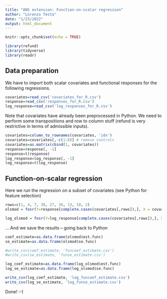 ```yaml
---
title: "ANS extension: Function-on-scalar regression"
author: "Lorenzo Testa"
date: "1/23/2022"
output: html_document
---
```


```r
knitr::opts_chunk$set(echo = TRUE)
```

```r
library(refund)
library(tidyverse)
library(readr)
```

## Data preparation

We have to import both scalar covariates and functional responses for the following regressions.

```r
covariates=read_csv('covariates_for_R.csv')
response=read_csv('responses_for_R.csv')
log_response=read_csv('log_responses_for_R.csv')
```

Note that covariates have already been preprocessed in Python. We need to perform some transpositions and row to column stuff (refund is very restrictive in terms of admissible inputs).

```r
covariates=column_to_rownames(covariates, 'idx') 
covariates=covariates[,-c(1:8)] # remove controls
covariates=as.matrix(cbind(1, covariates))
response=response[, -1]
response=t(response)
log_response=log_response[, -1]
log_response=t(log_response)
```


## Function-on-scalar regression

Here we run the regression on a subset of covariates (see Python for feature selection)

```r
rows=c(1, 4, 7, 30, 27, 36, 13, 10, 2)
olsmod = fosr(Y=response[complete.cases(covariates[,rows]),], X = covariates[complete.cases(covariates[,rows]),rows], method='OLS', lambda=0.000001)

log_olsmod = fosr(Y=log_response[complete.cases(covariates[,rows]),], X = covariates[complete.cases(covariates[,rows]),rows], method='OLS', lambda=0.000001)

```

... And we save the results -- going back to Python

```r
coef_estimate=as.data.frame(olsmod$est.func)
se_estimate=as.data.frame(olsmod$se.func)

#write_csv(coef_estimate, 'funcoef_estimate.csv')
#write_csv(se_estimate, 'funse_estimate.csv')

log_coef_estimate=as.data.frame(log_olsmod$est.func)
log_se_estimate=as.data.frame(log_olsmod$se.func)

write_csv(log_coef_estimate, 'log_funcoef_estimate.csv')
write_csv(log_se_estimate, 'log_funse_estimate.csv')
```

Done! :-)
